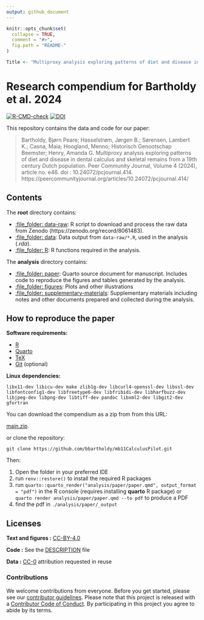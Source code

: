 ```yaml
---
output: github_document
---
```


<!-- README.md is generated from README.Rmd. Please edit that file -->

```r
knitr::opts_chunk$set(
  collapse = TRUE,
  comment = "#>",
  fig.path = "README-"
)

Title <- "Multiproxy analysis exploring patterns of diet and disease in dental calculus and skeletal remains from a 19th century Dutch population"
```

# Research compendium for Bartholdy et al. 2024

[![R-CMD-check](https://github.com/bbartholdy/mb11CalculusPilot/actions/workflows/R-CMD-check.yaml/badge.svg)](https://github.com/bbartholdy/mb11CalculusPilot/actions/workflows/R-CMD-check.yaml) [![DOI](https://zenodo.org/badge/DOI/10.5281/zenodo.7649825.svg)](https://zenodo.org/badge/DOI/10.5281/zenodo.7649825)

This repository contains the data and code for our paper:


> Bartholdy, Bjørn Peare; Hasselstrøm, Jørgen B.; Sørensen, Lambert K.; Casna, Maia; Hoogland, Menno; Historisch Genootschap Beemster; Henry, Amanda G. Multiproxy analysis exploring patterns of diet and disease in dental calculus and skeletal remains from a 19th century Dutch population. Peer Community Journal, Volume 4 (2024), article no. e46. doi : 10.24072/pcjournal.414. https://peercommunityjournal.org/articles/10.24072/pcjournal.414/


## Contents

The **root** directory contains:

  - [:file\_folder: data-raw](/data-raw/): R script to download and process the raw data from Zenodo (https://zenodo.org/record/8061483).
  - [:file\_folder: data](/data/): Data output from `data-raw/*.R`, used in the analysis (*.rda*).
  - [:file\_folder: R](/R/): R functions required in the analysis.

The **analysis** directory contains:

  - [:file\_folder: paper](/analysis/paper): Quarto source document
    for manuscript. Includes code to reproduce the figures and tables
    generated by the analysis.
  - [:file\_folder: figures](/analysis/figures): Plots and other
    illustrations
  - [:file\_folder:
    supplementary-materials](/analysis/supplementary-materials):
    Supplementary materials including notes and other documents
    prepared and collected during the analysis.

## How to reproduce the paper

**Software requirements:**

- [R](https://cran.r-project.org/)
- [Quarto](https://quarto.org/)
- [TeX](https://www.latex-project.org/get/)
- [Git](https://git-scm.com/downloads) (optional)

**Linux dependencies:**

`libx11-dev libicu-dev make zlib1g-dev libcurl4-openssl-dev libssl-dev libfontconfig1-dev libfreetype6-dev libfribidi-dev libharfbuzz-dev libjpeg-dev libpng-dev libtiff-dev pandoc libxml2-dev libgit2-dev gfortran`

You can download the compendium as a zip from from this URL:

[main.zip](/archive/refs/heads/main.zip).

or clone the repository:

`git clone https://github.com/bbartholdy/mb11CalculusPilot.git`

Then:

1. Open the folder in your preferred IDE
2. run `renv::restore()` to install the required R packages
3. run `quarto::quarto_render("analysis/paper/paper.qmd", output_format = "pdf")` in the R console (requires installing **quarto** R package) or `quarto render analysis/paper/paper.qmd --to pdf` to produce a PDF
4. find the pdf in `./analysis/paper/_output`

## Licenses

**Text and figures :**  [CC-BY-4.0](http://creativecommons.org/licenses/by/4.0/)

**Code :** See the [DESCRIPTION](DESCRIPTION) file

**Data :** [CC-0](http://creativecommons.org/publicdomain/zero/1.0/) attribution requested in reuse

### Contributions

We welcome contributions from everyone. Before you get started, please see our [contributor guidelines](CONTRIBUTING.md). Please note that this project is released with a [Contributor Code of Conduct](CONDUCT.md). By participating in this project you agree to abide by its terms.

